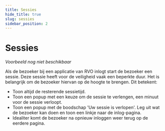```yaml
---
title: Sessies
hide_title: true
slug: sessies
sidebar_position: 2
---
```



# Sessies

<Alert kind="warning" content="Let op: dit patroon is nog in ontwikkeling." />

<ComponentExample>
  <em>Voorbeeld nog niet beschikbaar</em>
</ComponentExample>

<p>
  Als de bezoeker bij een applicatie van RVO inlogt start de bezoeker een sessie. Deze sessie heeft voor de veiligheid
  vaak een beperkte duur. Het is belangrijk om de bezoeker hiervan op de hoogte te brengen. Dit betekent:
</p>

- Toon altijd de resterende sessietijd.
- Toon een popup met een keuze om de sessie te verlengen, een minuut voor de sessie verloopt.
- Toon een popup met de boodschap 'Uw sessie is verlopen'. Leg uit wat de bezoeker kan doen en toon een linkje naar de inlog-pagina.
- Idealiter komt de bezoeker na opnieuw inloggen weer terug op de eerdere pagina.
